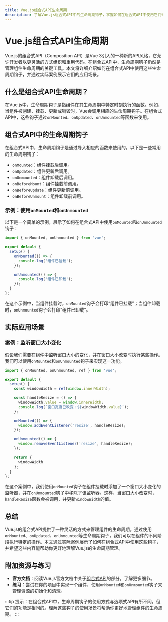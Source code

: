 ```yaml
---
title: Vue.js组合式API生命周期
description: 了解Vue.js组合式API中的生命周期钩子，掌握如何在组合式API中使用它们来管理组件的生命周期。
---
```


# Vue.js组合式API生命周期

Vue.js的组合式API（Composition API）是Vue 3引入的一种新的API风格，它允许开发者以更灵活的方式组织和重用代码。在组合式API中，生命周期钩子仍然是管理组件生命周期的关键工具。本文将详细介绍如何在组合式API中使用这些生命周期钩子，并通过实际案例展示它们的应用场景。

## 什么是组合式API生命周期？

在Vue.js中，生命周期钩子是指组件在其生命周期中特定时刻执行的函数。例如，当组件被创建、挂载、更新或销毁时，Vue会调用相应的生命周期钩子。在组合式API中，这些钩子通过`onMounted`、`onUpdated`、`onUnmounted`等函数来使用。

## 组合式API中的生命周期钩子

在组合式API中，生命周期钩子是通过导入相应的函数来使用的。以下是一些常用的生命周期钩子：

- `onMounted`：组件挂载后调用。
- `onUpdated`：组件更新后调用。
- `onUnmounted`：组件卸载后调用。
- `onBeforeMount`：组件挂载前调用。
- `onBeforeUpdate`：组件更新前调用。
- `onBeforeUnmount`：组件卸载前调用。

### 示例：使用`onMounted`和`onUnmounted`

以下是一个简单的示例，展示了如何在组合式API中使用`onMounted`和`onUnmounted`钩子：

```javascript
import { onMounted, onUnmounted } from 'vue';

export default {
  setup() {
    onMounted(() => {
      console.log('组件已挂载');
    });

    onUnmounted(() => {
      console.log('组件已卸载');
    });
  }
};
```

在这个示例中，当组件挂载时，`onMounted`钩子会打印“组件已挂载”；当组件卸载时，`onUnmounted`钩子会打印“组件已卸载”。

## 实际应用场景

### 案例：监听窗口大小变化

假设我们需要在组件中监听窗口大小的变化，并在窗口大小改变时执行某些操作。我们可以使用`onMounted`和`onUnmounted`钩子来实现这一功能。

```javascript
import { onMounted, onUnmounted, ref } from 'vue';

export default {
  setup() {
    const windowWidth = ref(window.innerWidth);

    const handleResize = () => {
      windowWidth.value = window.innerWidth;
      console.log(`窗口宽度已改变：${windowWidth.value}`);
    };

    onMounted(() => {
      window.addEventListener('resize', handleResize);
    });

    onUnmounted(() => {
      window.removeEventListener('resize', handleResize);
    });

    return {
      windowWidth
    };
  }
};
```

在这个案例中，我们使用`onMounted`钩子在组件挂载时添加了一个窗口大小变化的监听器，并在`onUnmounted`钩子中移除了该监听器。这样，当窗口大小改变时，`handleResize`函数会被调用，并更新`windowWidth`的值。

## 总结

Vue.js的组合式API提供了一种灵活的方式来管理组件的生命周期。通过使用`onMounted`、`onUpdated`、`onUnmounted`等生命周期钩子，我们可以在组件的不同阶段执行特定的操作。本文通过实际案例展示了如何在组合式API中使用这些钩子，并希望这些内容能帮助你更好地理解Vue.js的生命周期管理。

## 附加资源与练习

- **官方文档**：阅读Vue.js官方文档中关于[组合式API](https://v3.vuejs.org/guide/composition-api-introduction.html)的部分，了解更多细节。
- **练习**：尝试在你的项目中实现一个组件，使用`onMounted`和`onUnmounted`钩子来管理资源的初始化和清理。

:::tip
提示：在组合式API中，生命周期钩子的使用方式与选项式API有所不同，但它们的功能是相同的。理解这些钩子的使用场景将帮助你更好地管理组件的生命周期。
:::